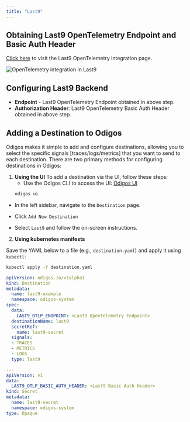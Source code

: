 ```yaml
---
title: "Last9"
---
```


## Obtaining Last9 OpenTelemetry Endpoint and Basic Auth Header

[Click here](https://app.last9.io/integrations?category=all&integration=OpenTelemetry) to visit the Last9 OpenTelemetry integration page.

<Frame>
    <img src="/backends/images/last9.png" alt="OpenTelemetry integration in Last9" />
</Frame>

## Configuring Last9 Backend

- **Endpoint** - Last9 OpenTelemetry Endpoint obtained in above step.
- **Authorization Header**: Last9 OpenTelemetry Basic Auth Header obtained in above step.

## Adding a Destination to Odigos

Odigos makes it simple to add and configure destinations, allowing you to select the specific signals [traces/logs/metrics] that you want to send to each destination. There are two primary methods for configuring destinations in Odigos:

1. **Using the UI**
   To add a destination via the UI, follow these steps:
   - Use the Odigos CLI to access the UI: [Odigos UI](https://docs.odigos.io/cli/odigos_ui)
   ```bash
   odigos ui
    ```
- In the left sidebar, navigate to the `Destination` page.

- Click `Add New Destination`

- Select `Last9` and follow the on-screen instructions.



2. **Using kubernetes manifests**

Save the YAML below to a file (e.g., `destination.yaml`) and apply it using `kubectl`:

```bash
kubectl apply -f destination.yaml
```


```yaml
apiVersion: odigos.io/v1alpha1
kind: Destination
metadata:
  name: last9-example
  namespace: odigos-system
spec:
  data:
    LAST9_OTLP_ENDPOINT: <Last9 OpenTelemetry Endpoint>
  destinationName: last9
  secretRef:
    name: last9-secret
  signals:
  - TRACES
  - METRICS
  - LOGS
  type: last9

---
apiVersion: v1
data:
  LAST9_OTLP_BASIC_AUTH_HEADER: <Last9 Basic Auth Header>
kind: Secret
metadata:
  name: last9-secret
  namespace: odigos-system
type: Opaque
```
